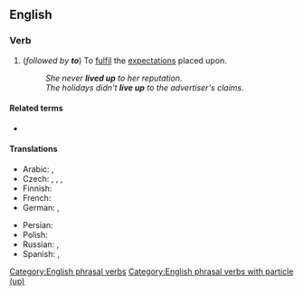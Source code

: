 ==English==

===Verb===
{{en-verb|lives up|living up|lived up}}

# {{lb|en|intransitive}} (''followed by '''to''''') To [[fulfil]] the [[expectation]]s placed upon.
#: ''She never '''lived up''' to her reputation.''
#: ''The holidays didn't '''live up''' to the advertiser's claims.''

====Related terms====
* {{l|en|live it up}}

====Translations====
{{trans-top|to fulfil the expectations placed upon}}
* Arabic: {{t|ar|ارتقى إلى}}, {{t|ar|كان في مستوى}}
* Czech: {{t+|cs|splnit}}, {{t+|cs|naplnit}}, {{t|cs|dostát}}, {{t+|cs|odpovídat}}
* Finnish: {{t|fi|[[täyttää]] [[odotukset]]}}
* French: {{t+|fr|être à la hauteur}}
* German: {{t-check|de|[[gerecht]] [[werden]]}} <!-- was "[[gerecht]] [[werden]]" - assumed sum-of-parts; if an idiom, remove the wikilinks to the individual words. see [[User:Kephir/gadgets/xte#Translation_fixing]] -->, {{t+check|de|halten}}
{{trans-mid}}
* Persian: {{t|fa|برآورده کردن|sc=fa-Arab}}
* Polish: {{t|pl|spełnić oczekiwania}}
* Russian: {{t+|ru|опра́вдывать|impf}}, {{t+|ru|оправда́ть|pf}}
* Spanish: {{t|es|estar a la altura}}, {{t+|es|dar la talla}}
{{trans-bottom}}

[[Category:English phrasal verbs]]
[[Category:English phrasal verbs with particle (up)]]